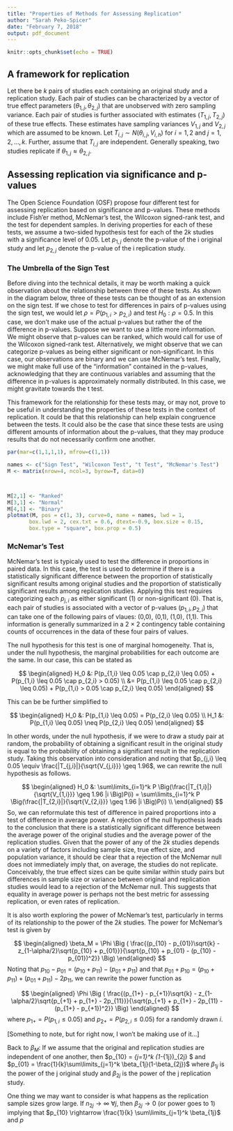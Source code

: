 ```yaml
---
title: "Properties of Methods for Assessing Replication"
author: "Sarah Peko-Spicer"
date: "February 7, 2018"
output: pdf_document
---
```


```r
knitr::opts_chunk$set(echo = TRUE)
```

## A framework for replication
Let there be $k$ pairs of studies each containing an original study and a replication study. Each pair of studies can be characterized by a vector of true effect parameters $(\theta_{1,j}, \theta_{2,j})$ that are unobserved with zero sampling variance. Each pair of studies is further associated with estimates $(T_{1,j}, T_{2,j})$ of these true effects. These estimates have sampling variances $V_{1,j}$ and $V_{2,j}$ which are assumed to be known. Let $T_{i,j} \sim N(\theta_{i,j}, V_{i,h})$ for $i=1,2$ and $j=1,2,\ldots, k$. Further, assume that $T_{i,j}$ are independent. Generally speaking, two studies replicate if $\theta_{1,j} \approx \theta_{2,j}$.\footnote{We observe \textit{strict} replication when $\theta_{1,j} = \theta_{2,j}$.}

## Assessing replication via significance and p-values

The Open Science Foundation (OSF) propose four different test for assessing replication based on significance and p-values. These methods include Fish'er method, McNemar's test, the Wilcoxon signed-rank test, and the \textit{t} test for dependent samples. In deriving properties for each of these tests, we assume a two-sided hypothesis test for each of the $2k$ studies with a significance level of 0.05. Let $p_{1,j}$ denote the p-value of the i\textsuperscript{th} original study and let $p_{2,j}$ denote the p-value of the i\textsuperscript{th} replication study.


### The Umbrella of the Sign Test

Before diving into the technical details, it may be worth making a quick observation about the relationship between three of these tests. As shown in the diagram below, three of these tests can be thought of as an extension on the sign test. If we chose to test for differences in pairs of p-values using the sign test, we would let $\rho = P(p_{1,i} > p_{2,i})$ and test $H_0: \rho = 0.5$. In this case, we don't make use of the actual p-values but rather the \textit{sign} of the difference in p-values. Suppose we want to use a little more information. We might observe that p-values can be ranked, which would call for use of the Wilcoxon signed-rank test. Alternatively, we might observe that we can categorize p-values as being either significant or non-significant. In this case, our observations are binary and we can use McNemar's test. Finally, we might make full use of the "information" contained in the p-values, acknowledging that they are continuous variables and assuming that the difference in p-values is approximately normally distributed. In this case, we might gravitate towards the t test. 

This framework for the relationship for these tests may, or may not, prove to be useful in understanding the properties of these tests in the context of replication. It could be that this relationship can help explain congruence between the tests. It could also be the case that since these tests are using different amounts of information about the p-values, that they may produce results that do not necessarily confirm one another. 


 
 ```r
par(mar=c(1,1,1,1), mfrow=c(1,1))

names <- c("Sign Test", "Wilcoxon Test", "t Test", "McNemar's Test")
M <- matrix(nrow=4, ncol=3, byrow=T, data=0)



M[2,1] <- "Ranked"
M[3,1] <- "Normal"
M[4,1] <- "Binary"
plotmat(M, pos = c(1, 3), curve=0, name = names, lwd = 1,
        box.lwd = 2, cex.txt = 0.6, dtext=-0.9, box.size = 0.15,
        box.type = "square", box.prop = 0.5)

```



### McNemar's Test

McNemar's test is typicaly used to test the difference in proportions in paired data. In this case, the test is used to determine if there is a statistically significant difference between the proportion of statistically significant results among original studies and the proportion of statistically significant results among replication studies. Applying this test requires categorizing each $p_{j,i}$ as either significant (1) or non-significant (0). That is, each pair of studies is associated with a vector of p-values $(p_{1,i}, p_{2,i})$ that can take one of the following pairs of vlaues: (0,0), (0,1), (1,0), (1,1). This information is generally summarized in a 2 $\times$ 2 contingency table containing counts of occurrences in the data of these four pairs of values.


The null hypothesis for this test is one of marginal homogeneity. That is, under the null hypothesis, the marginal probabilities for each outcome are the same. In our case, this can be stated as

$$
\begin{aligned}
H_0 &: P(p_{1,i} \leq 0.05 \cap p_{2,i} \leq 0.05) + P(p_{1,i} \leq 0.05 \cap p_{2,i} > 0.05) \\
&= P(p_{1,i} \leq 0.05 \cap p_{2,i} \leq 0.05) + P(p_{1,i} > 0.05 \cap p_{2,i} \leq 0.05) 
\end{aligned}
$$

This can be be further simplified to 

$$
\begin{aligned}
H_0 &: P(p_{1,i} \leq 0.05) = P(p_{2,i} \leq 0.05) \\
H_1 &: P(p_{1,i} \leq 0.05) \neq P(p_{2,i} \leq 0.05) 
\end{aligned}
$$

In other words, under the null hypothesis, if we were to draw a study pair at random, the probability of obtaining a significant result in the original study  is equal to the probability of obtaining a significant result in the replication study. Taking this observation into consideration and noting that $p_{j,i} \leq 0.05 \equiv \frac{|T_{j,i}|}{\sqrt{V_{j,i}}} \geq 1.96$, we can rewrite the null hypothesis as follows.

$$
\begin{aligned}
H_0 &: \sum\limits_{i=1}^k P \Big(\frac{|T_{1,i}|}{\sqrt{V_{1,i}}} \geq 1.96 |i \Big)P(i) = \sum\limits_{i=1}^k P \Big(\frac{|T_{2,i}|}{\sqrt{V_{2,i}}} \geq 1.96 |i \Big)P(i) \\
\end{aligned}
$$
So, we can reformulate this test of difference in paired proportions into a test of difference in average power. A rejection of the null hypothesis leads to the conclusion that there is a statistically significant difference between the average power of the original studies and the average power of the replication studies. Given that the power of any of the $2k$ studies depends on a variety of factors including sample size, true effect size, and population variance, it should be clear that a rejection of the McNemar null does not immediately imply that, on average, the studies do not replicate. Conceivably, the true effect sizes can be quite similar within study pairs but differences in sample size or variance between original and replication studies would lead to a rejection of the McNemar null. This suggests that equality in average power is perhaps not the best metric for assessing replication, or even rates of replication.

It is also worth exploring the power of McNemar's test, particularly in terms of its relationship to the power of the $2k$ studies. The power for McNemar's test is given by

$$
\begin{aligned}
\beta_M = \Phi \Big ( \frac{(p_{10} - p_{01})\sqrt{k} - z_{1-\alpha/2}\sqrt{p_{10} + p_{01}}}{\sqrt{p_{10} + p_{01} - (p_{10} - p_{01})^2}} \Big)
\end{aligned}
$$
Noting that $p_{10} - p_{01} = (p_{10} + p_{11}) - (p_{01} + p_{11})$ and that $p_{01} + p_{10} = (p_{10} + p_{11}) + (p_{01} + p_{11}) - 2p_{11}$, we can rewrite the power function as

$$
\begin{aligned}
\Phi \Big ( \frac{(p_{1+} - p_{+1})\sqrt{k} - z_{1-\alpha/2}\sqrt{p_{+1} + p_{1+} - 2p_{11}}}{\sqrt{p_{+1} + p_{1+} - 2p_{11} - (p_{1+} - p_{+1})^2}} \Big)
\end{aligned}
$$
where $p_{1+} = P(p_{1,i} \leq 0.05)$ and $p_{2+} = P(p_{2,i} \leq 0.05)$ for a randomly drawn $i$. 

[Something to note, but for right now, I won't be making use of it...] 
 
Back to $\beta_M$: If we assume that the original and replication studies are independent of one another, then $p_{10} = \frac{1}{k} \sum\limits_{j=1}^k (1-\beta_{1j})\beta_{2j} $ and $p_{01} = \frac{1}{k}\sum\limits_{j=1}^k \beta_{1j}(1-\beta_{2j})$ where $\beta_{1j}$ is the power of the j\textsuperscript{th} original study and $\beta_{2j}$ is the power of the j\textsuperscript{th} replication study. 

One thing we may want to consider is what happens as the replication sample sizes grow large. If $n_{2j} \rightarrow \infty$ $\forall j$, then $\beta_{2j} \rightarrow 0$ (or power goes to 1) implying that $p_{10} \rightarrow \frac{1}{k} \sum\limits_{j=1}^k \beta_{1j}$ and $p$


